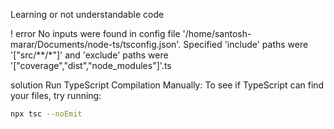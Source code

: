 Learning or not understandable code

! error
No inputs were found in config file '/home/santosh-marar/Documents/node-ts/tsconfig.json'. Specified 'include' paths were '["src/**/*"]' and 'exclude' paths were '["coverage","dist","node_modules"]'.ts

solution
Run TypeScript Compilation Manually: To see if TypeScript can find your files, try running:

```bash
npx tsc --noEmit
```
